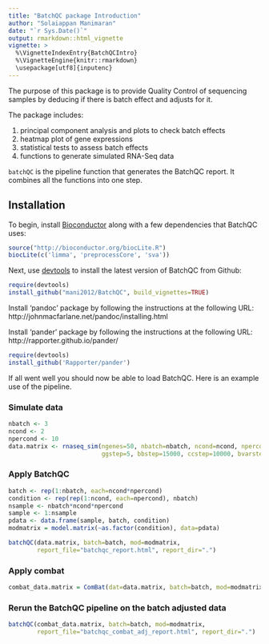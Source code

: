 ```yaml
---
title: "BatchQC package Introduction"
author: "Solaiappan Manimaran"
date: "`r Sys.Date()`"
output: rmarkdown::html_vignette
vignette: >
  %\VignetteIndexEntry{BatchQCIntro}
  %\VignetteEngine{knitr::rmarkdown}
  \usepackage[utf8]{inputenc}
---
```

The purpose of this package is to provide Quality Control of sequencing samples by deducing if there is batch effect and adjusts for it.

The package includes:

1. principal component analysis and plots to check batch effects
2. heatmap plot of gene expressions
3. statistical tests to assess batch effects
4. functions to generate simulated RNA-Seq data

`batchQC` is the pipeline function that generates the BatchQC report. It combines all the functions into one step.

## Installation

To begin, install [Bioconductor](http://www.bioconductor.org/) along with a
few dependencies that BatchQC uses:

```r
source("http://bioconductor.org/biocLite.R")
biocLite(c('limma', 'preprocessCore', 'sva'))
```

Next, use [devtools](https://github.com/hadley/devtools) to install the latest
version of BatchQC from Github:
```r
require(devtools)
install_github("mani2012/BatchQC", build_vignettes=TRUE)
```

Install 'pandoc' package by following the instructions at the following URL:
http://johnmacfarlane.net/pandoc/installing.html

Install 'pander' package by following the instructions at the following URL:
http://rapporter.github.io/pander/

```r
require(devtools)
install_github('Rapporter/pander')
```

If all went well you should now be able to load BatchQC. Here is an example use of the pipeline.

### Simulate data
```r
nbatch <- 3
ncond <- 2
npercond <- 10
data.matrix <- rnaseq_sim(ngenes=50, nbatch=nbatch, ncond=ncond, npercond=npercond, 
                          ggstep=5, bbstep=15000, ccstep=10000, bvarstep=2, seed=1234)

```
### Apply BatchQC
```r
batch <- rep(1:nbatch, each=ncond*npercond)
condition <- rep(rep(1:ncond, each=npercond), nbatch)
nsample <- nbatch*ncond*npercond
sample <- 1:nsample
pdata <- data.frame(sample, batch, condition)
modmatrix = model.matrix(~as.factor(condition), data=pdata)

batchQC(data.matrix, batch=batch, mod=modmatrix, 
        report_file="batchqc_report.html", report_dir=".")

```

### Apply combat
```r
combat_data.matrix = ComBat(dat=data.matrix, batch=batch, mod=modmatrix)
```

### Rerun the BatchQC pipeline on the batch adjusted data
```r
batchQC(combat_data.matrix, batch=batch, mod=modmatrix, 
        report_file="batchqc_combat_adj_report.html", report_dir=".")
```
